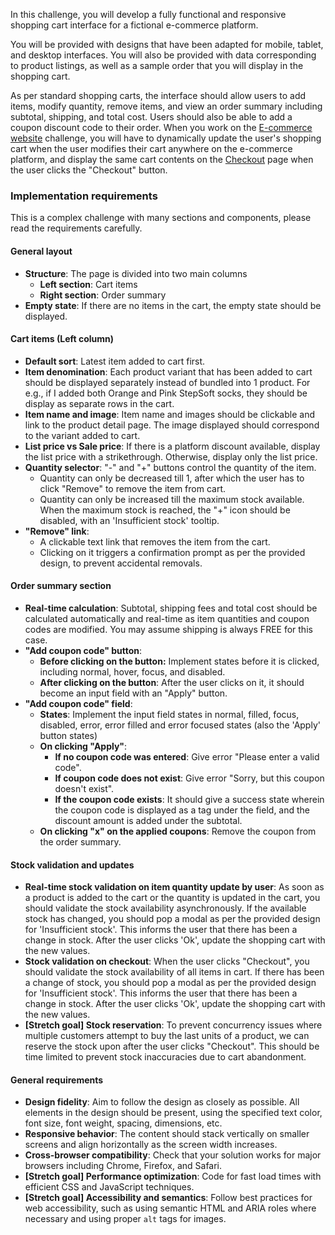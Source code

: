 In this challenge, you will develop a fully functional and responsive shopping cart interface for a fictional e-commerce platform.

You will be provided with designs that have been adapted for mobile, tablet, and desktop interfaces. You will also be provided with data corresponding to product listings, as well as a sample order that you will display in the shopping cart.

As per standard shopping carts, the interface should allow users to add items, modify quantity, remove items, and view an order summary including subtotal, shipping, and total cost. Users should also be able to add a coupon discount code to their order. When you work on the [E-commerce website](/projects/challenges/e-commerce-website) challenge, you will have to dynamically update the user's shopping cart when the user modifies their cart anywhere on the e-commerce platform, and display the same cart contents on the [Checkout](/projects/challenges/checkout-section) page when the user clicks the "Checkout" button.

### Implementation requirements

This is a complex challenge with many sections and components, please read the requirements carefully.

#### General layout

- **Structure**: The page is divided into two main columns
  - **Left section**: Cart items
  - **Right section**: Order summary
- **Empty state**: If there are no items in the cart, the empty state should be displayed.

#### Cart items (Left column)

- **Default sort**: Latest item added to cart first.
- **Item denomination**: Each product variant that has been added to cart should be displayed separately instead of bundled into 1 product. For e.g., if I added both Orange and Pink StepSoft socks, they should be display as separate rows in the cart.
- **Item name and image**: Item name and images should be clickable and link to the product detail page. The image displayed should correspond to the variant added to cart.
- **List price vs Sale price**: If there is a platform discount available, display the list price with a strikethrough. Otherwise, display only the list price.
- **Quantity selector**: "-" and "+" buttons control the quantity of the item.
  - Quantity can only be decreased till 1, after which the user has to click "Remove" to remove the item from cart.
  - Quantity can only be increased till the maximum stock available. When the maximum stock is reached, the "+" icon should be disabled, with an 'Insufficient stock' tooltip.
- **"Remove" link**:
  - A clickable text link that removes the item from the cart.
  - Clicking on it triggers a confirmation prompt as per the provided design, to prevent accidental removals.

#### Order summary section

- **Real-time calculation**: Subtotal, shipping fees and total cost should be calculated automatically and real-time as item quantities and coupon codes are modified. You may assume shipping is always FREE for this case.
- **"Add coupon code" button**:
  - **Before clicking on the button:** Implement states before it is clicked, including normal, hover, focus, and disabled.
  - **After clicking on the button**: After the user clicks on it, it should become an input field with an "Apply" button.
- **"Add coupon code" field**:
  - **States**: Implement the input field states in normal, filled, focus, disabled, error, error filled and error focused states (also the 'Apply' button states)
  - **On clicking "Apply"**:
    - **If no coupon code was entered**: Give error "Please enter a valid code".
    - **If coupon code does not exist**: Give error "Sorry, but this coupon doesn't exist".
    - **If the coupon code exists**: It should give a success state wherein the coupon code is displayed as a tag under the field, and the discount amount is added under the subtotal.
  - **On clicking "x" on the applied coupons**: Remove the coupon from the order summary.

#### Stock validation and updates

- **Real-time stock validation on item quantity update by user**: As soon as a product is added to the cart or the quantity is updated in the cart, you should validate the stock availability asynchronously. If the available stock has changed, you should pop a modal as per the provided design for 'Insufficient stock'. This informs the user that there has been a change in stock. After the user clicks 'Ok', update the shopping cart with the new values.
- **Stock validation on checkout**: When the user clicks "Checkout", you should validate the stock availability of all items in cart. If there has been a change of stock, you should pop a modal as per the provided design for 'Insufficient stock'. This informs the user that there has been a change in stock. After the user clicks 'Ok', update the shopping cart with the new values.
- **[Stretch goal] Stock reservation**: To prevent concurrency issues where multiple customers attempt to buy the last units of a product, we can reserve the stock upon after the user clicks "Checkout". This should be time limited to prevent stock inaccuracies due to cart abandonment.

#### General requirements

- **Design fidelity**: Aim to follow the design as closely as possible. All elements in the design should be present, using the specified text color, font size, font weight, spacing, dimensions, etc.
- **Responsive behavior**: The content should stack vertically on smaller screens and align horizontally as the screen width increases.
- **Cross-browser compatibility**: Check that your solution works for major browsers including Chrome, Firefox, and Safari.
- **[Stretch goal] Performance optimization**: Code for fast load times with efficient CSS and JavaScript techniques.
- **[Stretch goal] Accessibility and semantics**: Follow best practices for web accessibility, such as using semantic HTML and ARIA roles where necessary and using proper `alt` tags for images.
